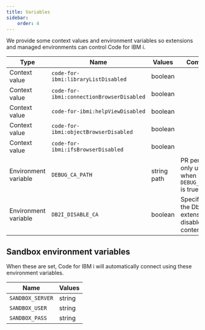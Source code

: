 ```yaml
---
title: Variables
sidebar:
    order: 4
---
```


We provide some context values and environment variables so extensions and managed environments can control Code for IBM i.

| Type                 | Name                                      | Values      | Comment                                                       |
| -------------------- | ----------------------------------------- | ----------- | ------------------------------------------------------------- |
| Context value        | `code-for-ibmi:libraryListDisabled`       | boolean     |                                                               |
| Context value        | `code-for-ibmi:connectionBrowserDisabled` | boolean     |                                                               |
| Context value        | `code-for-ibmi:helpViewDisabled`          | boolean     |                                                               |
| Context value        | `code-for-ibmi:objectBrowserDisabled`     | boolean     |                                                               |
| Context value        | `code-for-ibmi:ifsBrowserDisabled`        | boolean     |                                                               |
| Environment variable | `DEBUG_CA_PATH`                           | string path | PR pending, only uses when `DEBUG_MANAGED` is true            |
| Environment variable | `DB2I_DISABLE_CA`                         | boolean     | Specific to the Db2 for i extension to disable content assist |

## Sandbox environment variables

When these are set, Code for IBM i will automatically connect using these environment variables.

| Name             | Values |
| ---------------- | ------ |
| `SANDBOX_SERVER` | string |
| `SANDBOX_USER`   | string |
| `SANDBOX_PASS`   | string |